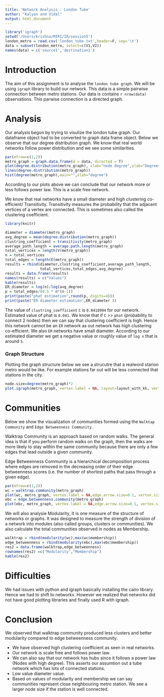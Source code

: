 ```yaml
---
title: 'Network Analysis : London Tube'
author: "Kalyan and Vidal"
output: html_document
---
```


```r
library('igraph')
setwd('/Users/krishna/MIRI/IR/session5')
london_metro = read.csv('london_tube.txt',header=F, sep='\t')
data = subset(london_metro, select=c(V1,V2))
names(data) = c('source1','destination1')
```

# Introduction
The aim of this assignment is to analyse the `london tube graph`. We will be using `igraph` library to build our network. This data is a simple pairwise connection between metro stations. Our data is contains `r nrow(data)` observations. This parwise connection is a directed graph.

# Analysis
Our analysis begun by trying to visulize the london tube graph. Our dataframe object had to be converted to graph data frame object. Below we observe that our degree distribution graph. We know that real world networks follow power distribution and we see some similarities. 

```r
par(mfrow=c(1,2))
metro_graph = graph.data.frame(d = data, directed = T)
plot(degree.distribution(metro_graph), xlab="node degree",ylab="Degrees")
lines(degree.distribution(metro_graph))
hist(degree(metro_graph),main="",xlab="degree")
```

According to our plots above we can conclude that our network more or less follows power law. This is a scale free network.

We know that real networks have a small diameter and high clustering co-efficient/ Transitivity.
Transitivity measures the probability that the adjacent vertices of a vertex are connected. This is sometimes also called the clustering coefficient. 

```r
library(knitr)

diameter = diameter(metro_graph)
avg_degree = mean(degree.distribution(metro_graph))
clustring_coefficient = transitivity(metro_graph)
average_path_length = average.path.length(metro_graph)
total_vertices = length(V(metro_graph))
n = total_vertices
total_edges = length(E(metro_graph))
results = rbind(diameter,clustring_coefficient,average_path_length,
                total_vertices,total_edges,avg_degree)
results = data.frame(results)
names(results) = c("Values")
kable(results)
ER_diameter = log(n)/log(avg_degree)
p = total_edges/(0.5 * n*(n-1))
print(paste("phat estimation",round(p, digits=4)))
print(paste("ER diameter estimation",ER_diameter ))
```

The value of `clustring_coefficient` `C` is `0.0418994` for our network. Estimated value of phat is `0.041`. We know that if `C` >> `phat` (probability to connect 2 nodes) then we can say that clustering coefficient is high. Hence this network cannot be an `ER` network as out network has high clustering co-efficient. We also `ER` networks have small diameter. According to our estimated diameter we get a negative value or roughly value of `log n` that is around `5`.

### Graph Structure
Plotting the graph structure below we see a strucutre that a realword starion metro would be like. For example stations far out will be less connected that stations in the city.

```r
node.size=degree(metro_graph)*2
plot.igraph(metro_graph, vertex.label = NA, layout=layout_with_kk, vertex.color="blue",edge.arrow.size=0.1, vertex.size=node.size)
```

# Communities
Below we show the visualization of communities formed using the `Walktap Community` and `Edge Betweenness Community`.

Walktrap Community is an approach based on random walks. The general idea is that if you perform random walks on the graph, then the walks are more likely to stay within the same community because there are only a few edges that lead outside a given community.

Edge Betweenness Community is a hierarchical decomposition process where edges are removed in the decreasing order of their edge betweenness scores (i.e. the number of shortest paths that pass through a given edge).

```r
par(mfrow=c(1,2))
wc = walktrap.community(metro_graph)
plot(wc, metro_graph, vertex.label = NA,edge.arrow.size=0.1, vertex.size=node.size, main="walktrap community")
ebc = edge.betweenness.community(metro_graph)
plot(ebc, metro_graph, vertex.label = NA,edge.arrow.size=0.1, vertex.size=node.size, main="edge betweenness community")
```

We will also analysie Modularity, It is one measure of the structure of networks or graphs. It was designed to measure the strength of division of a network into modules (also called groups, clusters or communities). We also calculate the total communities observed in nodes as Membership.

```r
walktrap = rbind(modularity(wc),max(wc$membership))
edge_betweenness = rbind(modularity(ebc),max(ebc$membership))
res2 = data.frame(walktrap,edge_betweenness)
rownames(res2) =c("Modularity","Membership")
kable(res2)
```

# Difficulties
We had issues with python and igraph basically installing the cairo library. Hence we had to shift to networkx. However we realized that networkx did not have good plotting libraries and finally used R with igraph.

# Conclusion
We observed that walktrap community produced less clusters and better modularity compared to edge betweenness community.

- We have observed high clustering coefficient as seen in real networks.
- Our network is scale free and follows power law.
- We can also say that our network has hubs since it follows a power law (Nodes with high degree). This asserts our assumtion out a tube network which has lots of connected stations.
- Low value diameter value.
- Based on values of modularity and membership we can say communities represent close neighbouring metro station. We see a larger node size if the station is well connected. 
